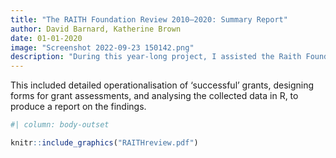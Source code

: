 ```yaml
---
title: "The RAITH Foundation Review 2010–2020: Summary Report"
author: David Barnard, Katherine Brown 
date: 01-01-2020
image: "Screenshot 2022-09-23 150142.png"
description: "During this year-long project, I assisted the Raith Foundation with a systematic internal review of their grant-making process, by analysing a random sample of the grants made in the past 10 years."
---
```


This included detailed operationalisation of 'successful' grants, designing forms for grant assessments, and analysing the collected data in R, to produce a report on the findings.  



```r
#| column: body-outset

knitr::include_graphics("RAITHreview.pdf")
```




